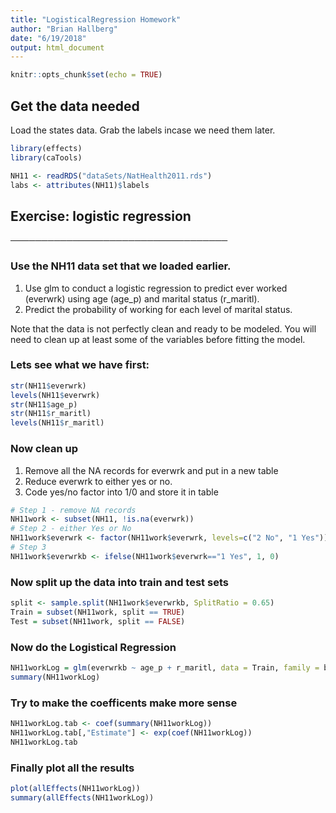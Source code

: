 ```yaml
---
title: "LogisticalRegression Homework"
author: "Brian Hallberg"
date: "6/19/2018"
output: html_document
---
```


```r
knitr::opts_chunk$set(echo = TRUE)
```
##  Get the data needed

Load the states data.
Grab the labels incase we need them later.

```r
library(effects)
library(caTools)

NH11 <- readRDS("dataSets/NatHealth2011.rds")
labs <- attributes(NH11)$labels
```
## Exercise: logistic regression
───────────────────────────────────

### Use the NH11 data set that we loaded earlier.

1. Use glm to conduct a logistic regression to predict ever worked (everwrk) using age (age_p) and marital status (r_maritl).
2. Predict the probability of working for each level of marital status.

Note that the data is not perfectly clean and ready to be modeled. You will need to clean up at least some of the variables before fitting the model.

### Lets see what we have first:

```r
str(NH11$everwrk)
levels(NH11$everwrk)
str(NH11$age_p)
str(NH11$r_maritl)
levels(NH11$r_maritl)
```

###  Now clean up 

1. Remove all the NA records for everwrk and put in a new table
2. Reduce everwrk to either yes or no.
3. Code yes/no factor into 1/0 and store it in table

```r
# Step 1 - remove NA records
NH11work <- subset(NH11, !is.na(everwrk))
# Step 2 - either Yes or No
NH11work$everwrk <- factor(NH11work$everwrk, levels=c("2 No", "1 Yes"))
# Step 3
NH11work$everwrkb <- ifelse(NH11work$everwrk=="1 Yes", 1, 0)
```
### Now split up the data into train and test sets

```r
split <- sample.split(NH11work$everwrkb, SplitRatio = 0.65)
Train = subset(NH11work, split == TRUE)
Test = subset(NH11work, split == FALSE)
```

### Now do the Logistical Regression

```r
NH11workLog = glm(everwrkb ~ age_p + r_maritl, data = Train, family = binomial)
summary(NH11workLog)
```
###  Try to make the coefficents make more sense

```r
NH11workLog.tab <- coef(summary(NH11workLog))
NH11workLog.tab[,"Estimate"] <- exp(coef(NH11workLog))
NH11workLog.tab
```
### Finally plot all the results

```r
plot(allEffects(NH11workLog))
summary(allEffects(NH11workLog))
```

